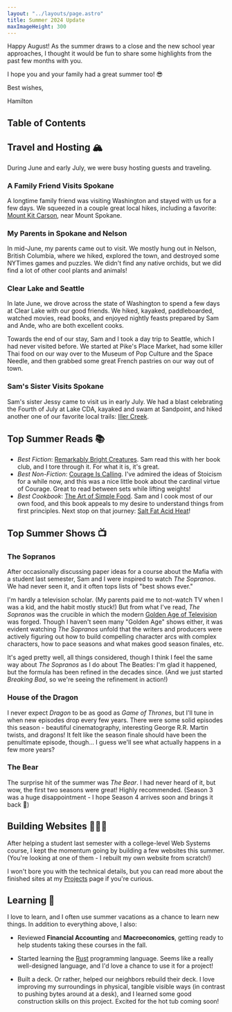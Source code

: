 ```yaml
---
layout: "../layouts/page.astro"
title: Summer 2024 Update
maxImageHeight: 300
---
```


<div class="mr-9">
Happy August! As the summer draws to a close and the new school year approaches, I thought it would be fun to share some highlights from the past few months with you.

I hope you and your family had a great summer too! 😎

<div class="text-right">
<p class="-mb-6">Best wishes,</p>
<p>Hamilton</p>
</div>
</div>


<CaptionedImage
  src={manito}
  alt="Hamilton and Sam at the gardens in Manito Park, in downtown Spokane."
  caption="Enjoying a beautiful summer evening with Sam at Manito Park."
  maxHeight={350}
/>

## Table of Contents

## Travel and Hosting 🏔️

During June and early July, we were busy hosting guests and traveling.

### A Family Friend Visits Spokane

A longtime family friend was visiting Washington and stayed with us for a few days. We squeezed in a couple great local hikes, including a favorite: [Mount Kit Carson](https://www.alltrails.com/ar/trail/us/washington/mount-kit-carson-trail), near Mount Spokane.


<CaptionedImage
  src={david}
  alt="A picturesque view from the top of Mount Kit Carson with Hamilton, Sam, and David in the foreground."
  caption="Greetings from the top of Mount Kit Carson!"
  maxHeight={350}
/>

### My Parents in Spokane and Nelson

In mid-June, my parents came out to visit. We mostly hung out in Nelson, British Columbia, where we hiked, explored the town, and destroyed some NYTimes games and puzzles. We didn't find any native orchids, but we did find a lot of other cool plants and animals!


<CaptionedImage
  src={nelson}
  alt="A picturesque view from the top of Pulpit's rock with my parents and Sam."
  caption="Nelson from the top of Pulpit's Rock - great hike!"
  maxHeight={400}
/>

### Clear Lake and Seattle

In late June, we drove across the state of Washington to spend a few days at Clear Lake with our good friends. We hiked, kayaked, paddleboarded, watched movies, read books, and enjoyed nightly feasts prepared by Sam and Ande, who are both excellent cooks.


<CaptionedImage
  src={clearLake}
  alt="A serene picture of Clear Lake at sunrise from the north shore."
  caption="Sunrise at Clear Lake. Mt. Rainier isn't far away!"
  maxHeight={400}
/>

Towards the end of our stay, Sam and I took a day trip to Seattle, which I had never visited before. We started at Pike's Place Market, had some killer Thai food on our way over to the Museum of Pop Culture and the Space Needle, and then grabbed some great French pastries on our way out of town.


<CaptionedImage
  src={seattle}
  alt="Ham and Sam standing in Pike's Place Market, Seattle, with the Public Market Center sign behind us."
  maxHeight={350}
/>

### Sam's Sister Visits Spokane

Sam's sister Jessy came to visit us in early July. We had a blast celebrating the Fourth of July at Lake CDA, kayaked and swam at Sandpoint, and hiked another one of our favorite local trails: [Iller Creek](https://www.alltrails.com/ar/trail/us/washington/iller-creek-conservation-area-trail).


<CaptionedImage
  src={jessy}
  alt="Jessy, Sam, and Hamilton at the top of Iller Creek."
  caption=""
  maxHeight={400}
/>

## Top Summer Reads 📚

- _Best Fiction_: [Remarkably Bright Creatures](https://a.co/d/0VQd216). Sam read this with her book club, and I tore through it. For what it is, it's great.
- _Best Non-Fiction_: [Courage Is Calling](https://a.co/d/6L0WRbW). I've admired the ideas of Stoicism for a while now, and this was a nice little book about the cardinal virtue of Courage. Great to read between sets while lifting weights!
- _Best Cookbook_: [The Art of Simple Food](https://a.co/d/84mvHOq). Sam and I cook most of our own food, and this book appeals to my desire to understand things from first principles. Next stop on that journey: [Salt Fat Acid Heat](https://a.co/d/2ojRlja)!

## Top Summer Shows 📺

### The Sopranos

After occasionally discussing paper ideas for a course about the Mafia with a student last semester, Sam and I were inspired to watch _The Sopranos_. We had never seen it, and it often tops lists of "best shows ever."

I'm hardly a television scholar. (My parents paid me to not-watch TV when I was a kid, and the habit mostly stuck!) But from what I've read, _The Sopranos_ was the crucible in which the modern [Golden Age of Television](<https://en.wikipedia.org/wiki/Golden_Age_of_Television_(2000s%E2%80%93present)>) was forged. Though I haven't seen many "Golden Age" shows either, it was evident watching _The Sopranos_ unfold that the writers and producers were actively figuring out how to build compelling character arcs with complex characters, how to pace seasons and what makes good season finales, etc.

It's aged pretty well, all things considered, though I think I feel the same way about _The Sopranos_ as I do about The Beatles: I'm glad it happened, but the formula has been refined in the decades since. (And we just started _Breaking Bad_, so we're seeing the refinement in action!)

### House of the Dragon

I never expect _Dragon_ to be as good as _Game of Thrones_, but I'll tune in when new episodes drop every few years. There were some solid episodes this season - beautiful cinematography, interesting George R.R. Martin twists, and dragons! It felt like the season finale should have been the penultimate episode, though... I guess we'll see what actually happens in a few more years?

### The Bear

The surprise hit of the summer was _The Bear_. I had never heard of it, but wow, the first two seasons were great! Highly recommended. (Season 3 was a huge disappointment - I hope Season 4 arrives soon and brings it back 🤞)

## Building Websites 👨🏻‍💻

After helping a student last semester with a college-level Web Systems course, I kept the momentum going by building a few websites this summer. (You're looking at one of them - I rebuilt my own website from scratch!)

I won't bore you with the technical details, but you can read more about the finished sites at my [Projects](/projects) page if you're curious.

## Learning 🧠

I love to learn, and I often use summer vacations as a chance to learn new things. In addition to everything above, I also:

- Reviewed **Financial Accounting** and **Macroeconomics**, getting ready to help students taking these courses in the fall.

- Started learning the [Rust](https://www.rust-lang.org/) programming language. Seems like a really well-designed language, and I'd love a chance to use it for a project!

- Built a deck. Or rather, helped our neighbors rebuild their deck. I love improving my surroundings in physical, tangible visible ways (in contrast to pushing bytes around at a desk), and I learned some good construction skills on this project. Excited for the hot tub coming soon!
